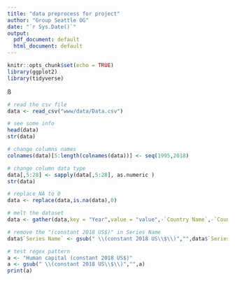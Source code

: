 ```yaml
---
title: "data preprocess for project"
author: "Group Seattle OG"
date: "`r Sys.Date()`"
output:
  pdf_document: default
  html_document: default
---
```


```r
knitr::opts_chunk$set(echo = TRUE)
library(ggplot2)
library(tidyverse)
```
ß
```r
# read the csv file
data <- read_csv("www/data/Data.csv")
```

```r
# see some info
head(data)
str(data)
```

```r
# change columns names
colnames(data)[5:length(colnames(data))] <- seq(1995,2018)
```


```r
# change column data type
data[,5:28] <- sapply(data[,5:28], as.numeric )
str(data)
```
```r
# replace NA to 0
data <- replace(data,is.na(data),0)
```

```r
# melt the dataset
data <- gather(data,key = "Year",value = "value",-`Country Name`,-`Country Code`,-`Series Name`,-`Series Code`)
```

```r
# remove the "(constant 2018 US$)" in Series Name
data$`Series Name` <- gsub(" \\(constant 2018 US\\$\\)","",data$`Series Name`)
```

```r
# test regex pattern
a <- "Human capital (constant 2018 US$)"
a <- gsub(" \\(constant 2018 US\\$\\)","",a)
print(a)
```




